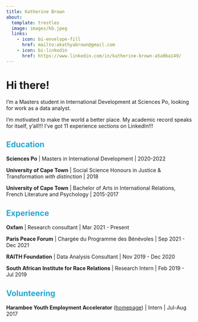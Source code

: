 ```yaml
---
title: Katherine Brown
about:
  template: trestles
  image: images/kb.jpeg
  links:
    - icon: bi-envelope-fill
      href: mailto:akathyabrown@gmail.com
    - icon: bi-linkedin
      href: https://www.linkedin.com/in/katherine-brown-a5a0ba149/ 
---
```


# Hi there!

I'm a Masters student in International Development at Sciences Po, looking for work as a data analyst.

I'm motivated to make the world a better place. My academic record speaks for itself, y'all!!! I've got 11 experience sections on LinkedIn!!!

<h2 style="color:#23A7CE">Education</h2>


**Sciences Po** \| Masters in International Development \| 2020-2022

**University of Cape Town** \| Social Science Honours in Justice & Transformation *with distinction* \| 2018

**University of Cape Town** \| Bachelor of Arts in International Relations, French Literature and Psychology \| 2015-2017

<h2 style="color:#23A7CE">Experience</h2>

**Oxfam** \| Research consultant \| Mar 2021 - Present

**Paris Peace Forum** \| Chargée du Programme des Bénévoles \| Sep 2021 - Dec 2021

**RAITH Foundation** \| Data Analysis Consultant \| Nov 2019 - Dec 2020

**South African Institute for Race Relations** \| Research Intern \| Feb 2019 - Jul 2019

<h2 style="color:#23A7CE">Volunteering</h2>

**Harambee Youth Employment Accelerator** ([homepage](https://www.harambee.co.za/)) \| Intern \| Jul-Aug 2017